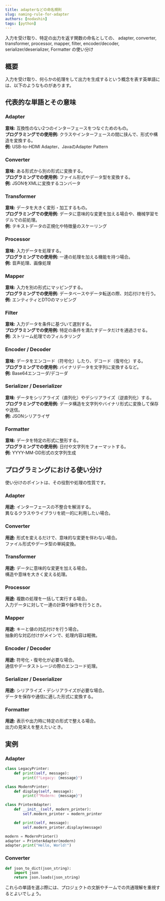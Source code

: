 ```yaml
---
title: adapterなどの命名規則
slug: naming-rule-for-adapter
authors: [nodashin]
tags: [python]
---
```


入力を受け取り、特定の出力を返す関数の命名としての、
adapter, converter, transformer, processor, mapper, filter, encoder/decoder, serializer/deserializer, Formatter
の使い分け

<!-- truncate -->

## 概要

入力を受け取り、何らかの処理をして出力を生成するという概念を表す英単語には、以下のようなものがあります。

## 代表的な単語とその意味

### Adapter
**意味:** 互換性のない2つのインターフェースをつなぐためのもの。  
**プログラミングでの使用例:** クラスやインターフェースの間に挟んで、形式や構造を変換する。  
**例:** USB-to-HDMI Adapter、JavaのAdapter Pattern

### Converter
**意味:** ある形式から別の形式に変換する。  
**プログラミングでの使用例:** ファイル形式やデータ型を変換する。  
**例:** JSONをXMLに変換するコンバータ

### Transformer
**意味:** データを大きく変形・加工するもの。  
**プログラミングでの使用例:** データに意味的な変更を加える場合や、機械学習モデルでの前処理。  
**例:** テキストデータの正規化や特徴量のスケーリング

### Processor
**意味:** 入力データを処理する。  
**プログラミングでの使用例:** 一連の処理を加える機能を持つ場合。  
**例:** 音声処理、画像処理

### Mapper
**意味:** 入力を別の形式にマッピングする。  
**プログラミングでの使用例:** データベースやデータ転送の際、対応付けを行う。  
**例:** エンティティとDTOのマッピング

### Filter
**意味:** 入力データを条件に基づいて選別する。  
**プログラミングでの使用例:** 特定の条件を満たすデータだけを通過させる。  
**例:** ストリーム処理でのフィルタリング

### Encoder / Decoder
**意味:** データをエンコード（符号化）したり、デコード（復号化）する。  
**プログラミングでの使用例:** バイナリデータを文字列に変換するなど。  
**例:** Base64エンコーダ/デコーダ

### Serializer / Deserializer
**意味:** データをシリアライズ（直列化）やデシリアライズ（逆直列化）する。  
**プログラミングでの使用例:** データ構造を文字列やバイナリ形式に変換して保存や送信。  
**例:** JSONシリアライザ

### Formatter
**意味:** データを特定の形式に整形する。  
**プログラミングでの使用例:** 日付や文字列をフォーマットする。  
**例:** YYYY-MM-DD形式の文字列生成

## プログラミングにおける使い分け

使い分けのポイントは、その役割や処理の性質です。

### Adapter
**用途:** インターフェースの不整合を解消する。  
異なるクラスやライブラリを統一的に利用したい場合。

### Converter
**用途:** 形式を変えるだけで、意味的な変更を伴わない場合。  
ファイル形式やデータ型の単純変換。

### Transformer
**用途:** データに意味的な変更を加える場合。  
構造や意味を大きく変える処理。

### Processor
**用途:** 複数の処理を一括して実行する場合。  
入力データに対して一連の計算や操作を行うとき。

### Mapper
**用途:** キーと値の対応付けを行う場合。  
抽象的な対応付けがメインで、処理内容は軽微。

### Encoder / Decoder
**用途:** 符号化・復号化が必要な場合。  
通信やデータストレージの際のエンコード処理。

### Serializer / Deserializer
**用途:** シリアライズ・デシリアライズが必要な場合。  
データを保存や通信に適した形式に変換する。

### Formatter
**用途:** 表示や出力時に特定の形式で整える場合。  
出力の見栄えを整えたいとき。

## 実例

### Adapter
```python
class LegacyPrinter:
    def print(self, message):
        print(f"Legacy: {message}")

class ModernPrinter:
    def display(self, message):
        print(f"Modern: {message}")

class PrinterAdapter:
    def __init__(self, modern_printer):
        self.modern_printer = modern_printer

    def print(self, message):
        self.modern_printer.display(message)

modern = ModernPrinter()
adapter = PrinterAdapter(modern)
adapter.print("Hello, World!")
```

### Converter
```python
def json_to_dict(json_string):
    import json
    return json.loads(json_string)
```

これらの単語を選ぶ際には、プロジェクトの文脈やチームでの共通理解を重視するとよいでしょう。